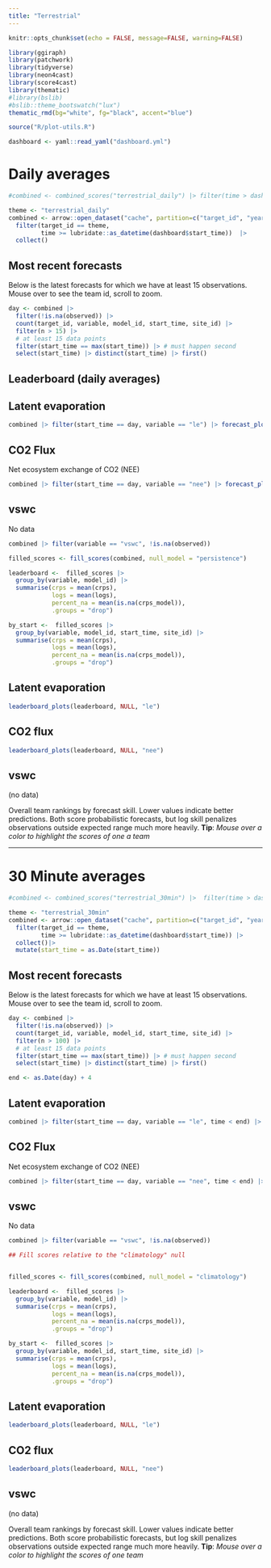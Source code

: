 ```yaml
---
title: "Terrestrial"
---
```


```r
knitr::opts_chunk$set(echo = FALSE, message=FALSE, warning=FALSE)
```

```r
library(ggiraph)
library(patchwork)
library(tidyverse)
library(neon4cast)
library(score4cast)
library(thematic)
#library(bslib)
#bslib::theme_bootswatch("lux")
thematic_rmd(bg="white", fg="black", accent="blue")

source("R/plot-utils.R")

```

```r
dashboard <- yaml::read_yaml("dashboard.yml")
```

# Daily averages

```r
#combined <- combined_scores("terrestrial_daily") |> filter(time > dashboard$start_time)

theme <- "terrestrial_daily"
combined <- arrow::open_dataset("cache", partition=c("target_id", "year")) |>
  filter(target_id == theme,
         time >= lubridate::as_datetime(dashboard$start_time))  |>
  collect()
```

## Most recent forecasts

Below is the latest forecasts for which we have at least 15 observations. Mouse over to see the team id, scroll to zoom.

```r
day <- combined |>
  filter(!is.na(observed)) |>
  count(target_id, variable, model_id, start_time, site_id) |>
  filter(n > 15) |> 
  # at least 15 data points
  filter(start_time == max(start_time)) |> # must happen second
  select(start_time) |> distinct(start_time) |> first()
```


## Leaderboard (daily averages)

::: {.panel-tabset}

## Latent evaporation

```r
combined |> filter(start_time == day, variable == "le") |> forecast_plots()
```

## CO2 Flux

Net ecosystem exchange of CO2 (NEE) 


```r
combined |> filter(start_time == day, variable == "nee") |> forecast_plots()
```

## vswc 

No data

```r
combined |> filter(variable == "vswc", !is.na(observed))
```

:::


```r
filled_scores <- fill_scores(combined, null_model = "persistence")
```

```r
leaderboard <-  filled_scores |> 
  group_by(variable, model_id) |>
  summarise(crps = mean(crps),
            logs = mean(logs),
            percent_na = mean(is.na(crps_model)),
            .groups = "drop")
```

```r
by_start <-  filled_scores |> 
  group_by(variable, model_id, start_time, site_id) |>
  summarise(crps = mean(crps),
            logs = mean(logs),
            percent_na = mean(is.na(crps_model)),
            .groups = "drop")

```


::: {.panel-tabset}

## Latent evaporation

```r
leaderboard_plots(leaderboard, NULL, "le")
```

## CO2 flux

```r
leaderboard_plots(leaderboard, NULL, "nee")
```

## vswc

(no data)

:::

Overall team rankings by forecast skill. Lower values indicate better predictions. Both score probabilistic forecasts, but log skill penalizes observations outside expected range much more heavily. **Tip**: *Mouse over a color to highlight the scores of one a team*


----------------


# 30 Minute averages

```r

#combined <- combined_scores("terrestrial_30min") |>  filter(time > dashboard$start_time)

theme <- "terrestrial_30min"
combined <- arrow::open_dataset("cache", partition=c("target_id", "year")) |>
  filter(target_id == theme,
         time >= lubridate::as_datetime(dashboard$start_time)) |>
  collect()|>
  mutate(start_time = as.Date(start_time))

```


## Most recent forecasts

Below is the latest forecasts for which we have at least 15 observations. Mouse over to see the team id, scroll to zoom.

```r
day <- combined |>
  filter(!is.na(observed)) |>
  count(target_id, variable, model_id, start_time, site_id) |>
  filter(n > 100) |> 
  # at least 15 data points
  filter(start_time == max(start_time)) |> # must happen second
  select(start_time) |> distinct(start_time) |> first()

end <- as.Date(day) + 4
```



::: {.panel-tabset}

## Latent evaporation

```r
combined |> filter(start_time == day, variable == "le", time < end) |> forecast_plots(ncol=3)
```

## CO2 Flux

Net ecosystem exchange of CO2 (NEE) 


```r
combined |> filter(start_time == day, variable == "nee", time < end) |> forecast_plots()
```

## vswc 

No data

```r
combined |> filter(variable == "vswc", !is.na(observed))
```

:::


```r
## Fill scores relative to the "climatology" null


filled_scores <- fill_scores(combined, null_model = "climatology")
```

```r
leaderboard <-  filled_scores |> 
  group_by(variable, model_id) |>
  summarise(crps = mean(crps),
            logs = mean(logs),
            percent_na = mean(is.na(crps_model)),
            .groups = "drop")
```

```r
by_start <-  filled_scores |> 
  group_by(variable, model_id, start_time, site_id) |>
  summarise(crps = mean(crps),
            logs = mean(logs),
            percent_na = mean(is.na(crps_model)),
            .groups = "drop")

```


::: {.panel-tabset}

## Latent evaporation

```r
leaderboard_plots(leaderboard, NULL, "le")
```

## CO2 flux

```r
leaderboard_plots(leaderboard, NULL, "nee")
```

## vswc

(no data)

:::

Overall team rankings by forecast skill. Lower values indicate better predictions. Both score probabilistic forecasts, but log skill penalizes observations outside expected range much more heavily. **Tip**: *Mouse over a color to highlight the scores of one team*























